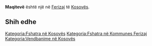 {{Fshat në 
 | Emri                = Maqitevë
 | EmriAlt                = 
 | NAME_SHORT_FORM=      
 | NAME_GENERIC=      
 | NAME_SORT_NAME_RO=      MAQITEVE
 | FULL_NAME_RO = Maqitevë
 | FULL_NAME_ND_RO=Maqiteve
 | SORT_NAME_RG=MAQITEVE
 | FULL_NAME_RG=Maqitevë
 | FULL_NAME_ND_RG=Maqiteve
 | SRP_NAME_SHORT_FORM=      
 | SRP_NAME_GENERIC=      
 | SRP_NAME_SORT_NAME_RO=      
 | SRP_FULL_NAME_RO = 
 | SRP_FULL_NAME_ND_RO=
 | SRP_SORT_NAME_RG=
 | SRP_FULL_NAME_RG=
 | SRP_FULL_NAME_ND_RG=
 | Emri (Rasa dhanore) = 
 | Figura              = 
 | Shteti              = Kosovo
 | Komuna              = Ferizaj
 | Kodi postar         = 
 | Sipërfaqja          = 

 | Popullsia           = 

 | Regj. i popullsisë  = 
 | Dend. e popullsisë  = 
 | Faqja zyrtare       = 
 <!--- Koordinatat ----> 
 | Gjerësia            = 42.303889
 | Gjatësia            = 20.945
 | Lartësia            = 
}}
'''Maqitevë''' është një [[]] në [[Ferizaj]] të [[Kosovës]].

<!-- == Gjeografia == -->
<!-- == Historia == -->
<!-- == Demografia == -->
== Shih edhe ==
{{Komuna Ferizaj}}
{{Kosovo-Administrata-Cung}}

[[Kategoria:Fshatra në Kosovës]]
[[Kategoria:Fshatra në Kommunes Ferizaj]]
[[Kategoria:Vendbanime në Kosovës]]